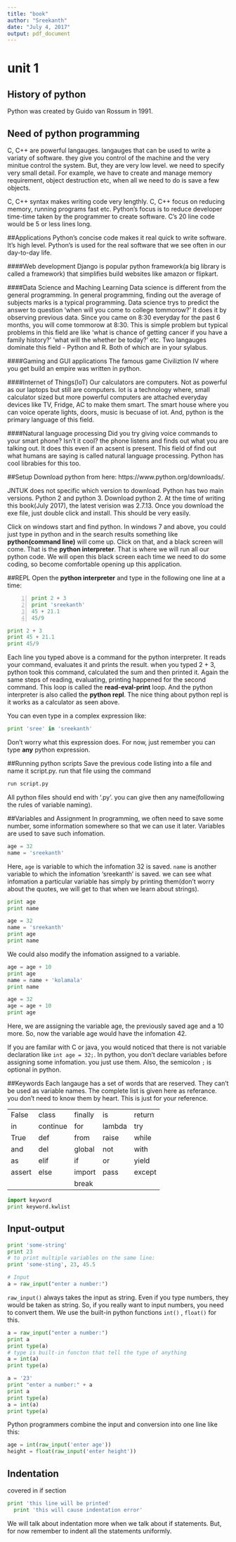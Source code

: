 ```yaml
---
title: "book"
author: "Sreekanth"
date: "July 4, 2017"
output: pdf_document
---
```


# unit 1
## History of python
Python was created by Guido van Rossum in 1991.

## Need of python programming
C, C++ are powerful langauges. langauges that can be used to write a variaty of software. they give you control of the machine and the very minitue control the system. But, they are very low level. we need to specify very small detail. For example, we have to create and manage memory requirement, object destruction etc, when all we need to do is save a few objects. 

C, C++ syntax makes writing code very lengthly. C, C++ focus on reducing memory, running programs fast etc. Python's focus is to reduce developer time-time taken by the programmer to create software. C's 20 line code would be 5 or less lines long.

##Applications
Python's concise code makes it real quick to write software. It's high level. Python's is used for the real software that we see often in our day-to-day life.

####Web development
Django is popular python framework(a big library is called a framework) that simplifies build websites like amazon or flipkart. 

####Data Science and Maching Learning
Data science is different from the general programming. In general programming, finding out the average of subjects marks is a typical programming. Data science trys to predict the answer to question 'when will you come to college tommorow?' It does it by observing previous data. Since you came on 8:30 everyday for the past 6 months, you will come tommorow at 8:30. This is simple problem but typical problems in this field are like 'what is chance of getting cancer if you have a family history?' 'what will the whether be today?' etc. Two langauges dominate this field - Python and R. Both of which are in your sylabus. 

####Gaming and GUI applications
The famous game Civiliztion IV where you get build an empire was written in python.

####Internet of Things(IoT)
Our calculators are computers. Not as powerful as our laptops but still are computers. Iot is a technology where, small calculator sized but more powerful computers are attached everyday devices like TV, Fridge, AC to make them smart. The smart house where you can voice operate lights, doors, music is becuase of iot. And, python is the primary language of this field.

####Natural language processing
Did you try giving voice commands to your smart phone? Isn't it cool? the phone listens and finds out what you are talking out. It does this even if an acsent is present. This field of find out what humans are saying is called natural language processing. Python has cool librabies for this too.

##Setup
Download python from here: https://www.python.org/downloads/. 

JNTUK does not specific which version to download. Python has two main versions. Python 2 and python 3. Download python 2. At the time of writing this book(July 2017), the latest verision was 2.7.13. Once you download the exe file, just double click and install. This should be very easily.

<!-- ![Install Python](./python download_LI.jpg) -->

Click on windows start and find python. In windows 7 and above, you could just type in python and in the search results something like **python(command line)** will come up. Click on that, and a black screen will come. That is the **python interpreter**. That is where we will run all our python code. We will open this black screen each time we need to do some coding, so become comfortable opening up this application.


##REPL
Open the **python interpreter** and type in the following one line at a time:
```{#numCode .python .numberLines}
print 2 + 3
print 'sreekanth'
45 + 21.1
45/9
```
```python
print 2 + 3
print 45 + 21.1
print 45/9
```
Each line you typed above is a command for the python interpreter. It reads your command, evaluates it and prints the result. when you typed 2 + 3, python took this command, calculated the sum and then printed it. Again the same steps of reading, evaluating, printing happened for the second command. This loop is called the **read-eval-print** loop. And the python interpreter is also called the **python repl**. The nice thing about python repl is it works as a calculator as seen above. 

You can even type in a complex expression like:
```python
print 'sree' in 'sreekanth'
```
Don't worry what this expression does. For now, just remember you can type **any** python expression.


##Running python scripts
Save the previous code listing into a file and name it script.py. run that file using the command 
```python
run script.py
```

All python files should end with '.py'. you can give then any name(following the rules of variable naming).

##Variables and Assignment
In programming, we often need to save some number, some information somewhere so that we can use it later. Variables are used to save such infomation.
```python
age = 32
name = 'sreekanth'
```
Here, `age` is variable to which the infomation 32 is saved. `name` is another variable to which the infomation 'sreekanth' is saved. we can see what infomation a particular variable has simply by printing them(don't worry about the quotes, we will get to that when we learn about strings).
```python
print age
print name
```
```python
age = 32
name = 'sreekanth'
print age
print name
```
We could also modify the infomation assigned to a variable.
```python
age = age + 10
print age
name = name + 'kolamala'
print name
```
```python
age = 32
age = age + 10
print age
```
Here, we are assigning the variable age, the previously saved age and a 10 more. So, now the variable age would have the infomation 42.

If you are familar with C or java, you would noticed that there is not variable declaration like `int age = 32;`. In python, you don't declare variables before assigning some infomation. you just use them. Also, the semicolon `;` is optional in python. 


##Keywords
Each langauge has a set of words that are reserved. They can't be used as variable names. The complete list is given here as referance. you don't need to know them by heart. This is just for your reference.

| | | |
------------|-------|-----------|------|----------
| False 	| class | 	finally |	is | 	return 
|  in	| continue | 	for |	lambda | 	try 
| True 	| def | 	from |	raise | 	while 
| and 	| del | 	global |	not | 	with 
| as 	| elif | 	 if  |	or | 	yield 
| assert 	| else | 	 import | 	pass 	 | except
| ||break| 	 	  

<!-- You can also get the complete set of keywords using this program. -->
```python
import keyword
print keyword.kwlist
```

## Input-output
```python
print 'some-string'
print 23
# to print multiple variables on the same line:
print 'some-sting', 23, 45.5
```

```python
# Input
a = raw_input("enter a number:")
```
`raw_input()` always takes the input as string. Even if you type numbers, they would be taken as string. So, if you really want to input numbers, you need to convert them. We use the built-in python functions `int()` , `float()` for this.
```python
a = raw_input("enter a number:")
print a
print type(a)
# type is built-in functon that tell the type of anything
a = int(a)
print type(a)
```
```python
a = '23'
print "enter a number:" + a
print a
print type(a)
a = int(a)
print type(a)
```
Python programmers combine the input and conversion into one line like this:
```python
age = int(raw_input('enter age'))
height = float(raw_input('enter height'))
```
## Indentation
covered in if section
```python
print 'this line will be printed'
  print 'this will cause indentation error'
```

We will talk about indentation more when we talk about if statements. But, for now remember to indent all the statements uniformly.


